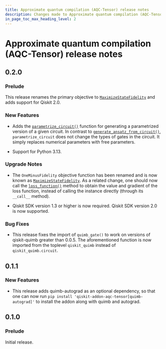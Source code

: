 ```yaml
---
title: Approximate quantum compilation (AQC-Tensor) release notes
description: Changes made to Approximate quantum compilation (AQC-Tensor)
in_page_toc_max_heading_level: 2
---
```


<span id="release-notes" />

<span id="id1" />

# Approximate quantum compilation (AQC-Tensor) release notes

<span id="release-notes-0-2-0" />

<span id="id2" />

## 0.2.0

<span id="release-notes-0-2-0-prelude" />

### Prelude

This release renames the primary objective to [`MaximizeStateFidelity`](objective#qiskit_addon_aqc_tensor.objective.MaximizeStateFidelity "qiskit_addon_aqc_tensor.objective.MaximizeStateFidelity") and adds support for Qiskit 2.0.

<span id="release-notes-0-2-0-new-features" />

### New Features

*   Adds the [`parametrize_circuit()`](ansatz-generation#qiskit_addon_aqc_tensor.ansatz_generation.parametrize_circuit "qiskit_addon_aqc_tensor.ansatz_generation.parametrize_circuit") function for generating a parametrized version of a given circuit. In contrast to [`generate_ansatz_from_circuit()`](ansatz-generation#qiskit_addon_aqc_tensor.ansatz_generation.generate_ansatz_from_circuit "qiskit_addon_aqc_tensor.ansatz_generation.generate_ansatz_from_circuit"), `parametrize_circuit` does not change the types of gates in the circuit. It simply replaces numerical parameters with free parameters.

*   Support for Python 3.13.

<span id="release-notes-0-2-0-upgrade-notes" />

### Upgrade Notes

*   The `OneMinusFidelity` objective function has been renamed and is now known as [`MaximizeStateFidelity`](objective#qiskit_addon_aqc_tensor.objective.MaximizeStateFidelity "qiskit_addon_aqc_tensor.objective.MaximizeStateFidelity"). As a related change, one should now call the [`loss_function()`](objective#qiskit_addon_aqc_tensor.objective.MaximizeStateFidelity.loss_function "qiskit_addon_aqc_tensor.objective.MaximizeStateFidelity.loss_function") method to obtain the value and gradient of the loss function, instead of calling the instance directly (through its `__call__` method).

*   Qiskit SDK version 1.3 or higher is now required. Qiskit SDK version 2.0 is now supported.

<span id="release-notes-0-2-0-bug-fixes" />

### Bug Fixes

*   This release fixes the import of `quimb_gate()` to work on versions of qiskit-quimb greater than 0.0.5. The aforementioned function is now imported from the toplevel `qiskit_quimb` instead of `qiskit_quimb.circuit`.

<span id="release-notes-0-1-1" />

<span id="id3" />

## 0.1.1

<span id="release-notes-0-1-1-new-features" />

<span id="id4" />

### New Features

*   This release adds quimb-autograd as an optional dependency, so that one can now run `pip install 'qiskit-addon-aqc-tensor[quimb-autograd]'` to install the addon along with quimb and autograd.

<span id="release-notes-0-1-0" />

<span id="id5" />

## 0.1.0

<span id="release-notes-0-1-0-prelude" />

<span id="id6" />

### Prelude

Initial release.

